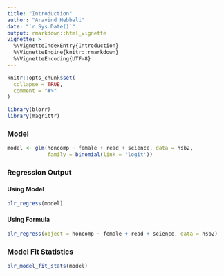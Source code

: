 ```yaml
---
title: "Introduction"
author: "Aravind Hebbali"
date: "`r Sys.Date()`"
output: rmarkdown::html_vignette
vignette: >
  %\VignetteIndexEntry{Introduction}
  %\VignetteEngine{knitr::rmarkdown}
  %\VignetteEncoding{UTF-8}
---
```


```r
knitr::opts_chunk$set(
  collapse = TRUE,
  comment = "#>"
)
```

```r
library(blorr)
library(magrittr)
```

### Model

```r
model <- glm(honcomp ~ female + read + science, data = hsb2,
             family = binomial(link = 'logit'))
```

### Regression Output

#### Using Model

```r
blr_regress(model)
```

#### Using Formula

```r
blr_regress(object = honcomp ~ female + read + science, data = hsb2)
```

### Model Fit Statistics

```r
blr_model_fit_stats(model)
```

